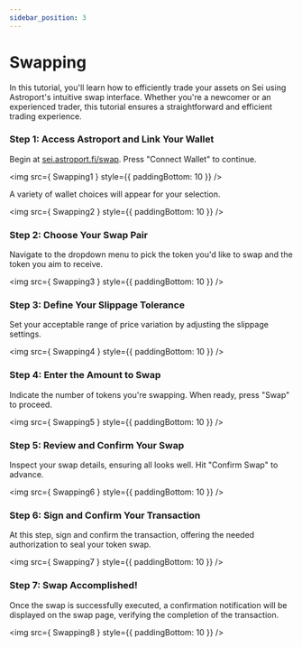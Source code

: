 ```yaml
---
sidebar_position: 3
---
```


# Swapping


In this tutorial, you'll learn how to efficiently trade your assets on Sei using Astroport's intuitive swap interface. Whether you're a newcomer or an experienced trader, this tutorial ensures a straightforward and efficient trading experience.

### Step 1: Access Astroport and Link Your Wallet

Begin at [sei.astroport.fi/swap](https://sei.astroport.fi/swap). Press "Connect Wallet" to continue.

<img src={ Swapping1 } style={{ paddingBottom: 10 }} />

A variety of wallet choices will appear for your selection. 

<img src={ Swapping2 } style={{ paddingBottom: 10 }} />

### Step 2: Choose Your Swap Pair

Navigate to the dropdown menu to pick the token you'd like to swap and the token you aim to receive.

<img src={ Swapping3 } style={{ paddingBottom: 10 }} />

### Step 3: Define Your Slippage Tolerance

Set your acceptable range of price variation by adjusting the slippage settings.

<img src={ Swapping4 } style={{ paddingBottom: 10 }} />

### Step 4: Enter the Amount to Swap

Indicate the number of tokens you're swapping. When ready, press "Swap" to proceed.

<img src={ Swapping5 } style={{ paddingBottom: 10 }} />

### Step 5: Review and Confirm Your Swap

Inspect your swap details, ensuring all looks well. Hit "Confirm Swap" to advance.

<img src={ Swapping6 } style={{ paddingBottom: 10 }} />

### Step 6: Sign and Confirm Your Transaction

At this step, sign and confirm the transaction, offering the needed authorization to seal your token swap.

<img src={ Swapping7 } style={{ paddingBottom: 10 }} />

### Step 7: Swap Accomplished!

Once the swap is successfully executed, a confirmation notification will be displayed on the swap page, verifying the completion of the transaction.

<img src={ Swapping8 } style={{ paddingBottom: 10 }} />